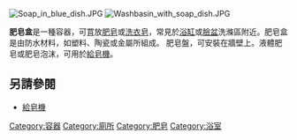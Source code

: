 {{unreferenced|time=2018-12-18T08:01:24+00:00}}
{{Expand|time=2018-05-22T13:00:45+00:00}}
[[File:Soap_in_blue_dish.JPG|thumb]]
[[File:Washbasin_with_soap_dish.JPG|thumb]]

'''肥皂盒'''是一種容器，可罝放[[肥皂|肥皂]]或[[洗衣皂|洗衣皂]]，常見於[[浴缸|浴缸]]或[[臉盆|臉盆]]洗滌區附近。肥皂盒是由防水材料，如塑料、陶瓷或金屬所組成。 肥皂盤，可安裝在牆壁上。液體肥皂或肥皂泡沫，可用於[[給皂機|給皂機]]。

== 另請參閱 ==
*[[給皂機|給皂機]]

{{廁所}}

[[Category:容器|Category:容器]]
[[Category:廁所|Category:廁所]]
[[Category:肥皂|Category:肥皂]]
[[Category:浴室|Category:浴室]]